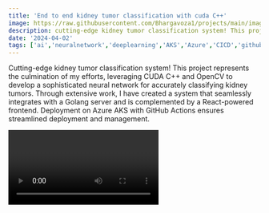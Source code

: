 ```yaml
---
title: 'End to end kidney tumor classification with cuda C++'
image: https://raw.githubusercontent.com/Bhargavoza1/projects/main/images/cuda_cnn/title.png
description: cutting-edge kidney tumor classification system! This project represents the culmination of my efforts...
date: '2024-04-02'
tags: ['ai','neuralnetwork','deeplearning','AKS','Azure','CICD','githubactions','CUDA','project']
---
```


Cutting-edge kidney tumor classification system! This project represents the culmination of my efforts, 
leveraging CUDA C++ and OpenCV to develop a sophisticated neural network for accurately classifying kidney tumors. 
Through extensive work, I have created a system that seamlessly integrates with a Golang server and is complemented by a React-powered frontend. 
Deployment on Azure AKS with GitHub Actions ensures streamlined deployment and management.

<Video id="EOlm8V3Ajgo" />

# Prerequisite Knowledge
1. C++ Programming
2. CUDA Programming
3. Neural Networks (CNN2d, maxpool2d, liner, relu, sigmoid, batch normalization, flatten layer)
4. OpenCV
5. Server-side Development (basic golang)
6. Frontend Development (basic react.js)
7. Containerization and Orchestration (docker and kubernetes)
8. Azure
9. Continuous Integration/Continuous Deployment (Github actions)

## Features

- **CUDA C++ Neural Network:** At the core of this system is a robust neural network implemented entirely in CUDA C++, enabling efficient parallel processing and leveraging the power of GPUs for accelerated computations.

- **Golang Server Integration:** The neural network seamlessly integrates with a Golang server, facilitating smooth communication between the backend and frontend components.

- **React Frontend:** The frontend interface, powered by React, offers users an intuitive and interactive experience, allowing them to interact with the classification system effortlessly.

- **Deployment on Azure AKS:** Leveraging Azure AKS (Azure Kubernetes Service) for deployment ensures scalability, reliability, and ease of management, providing a robust infrastructure for hosting the system.

- **GitHub Actions Deployment:** The deployment process is streamlined using GitHub Actions, enabling continuous integration and deployment with minimal manual intervention.

<CustomImage src="https://raw.githubusercontent.com/Bhargavoza1/projects/main/images/cuda_cnn/image_classification.png"  alt=""  width={512} height={895} />